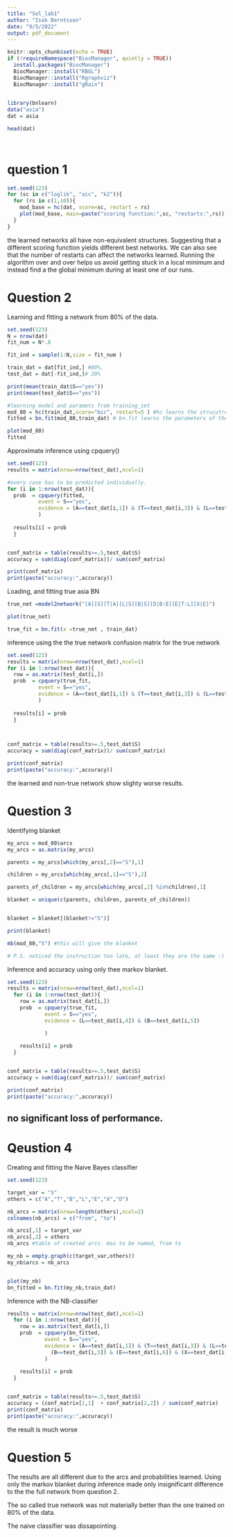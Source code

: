 ```yaml
---
title: "Sol_lab1"
author: "Isak Berntsson"
date: "9/5/2022"
output: pdf_document
---
```


```r
knitr::opts_chunk$set(echo = TRUE)
if (!requireNamespace("BiocManager", quietly = TRUE))
  install.packages("BiocManager")
  BiocManager::install("RBGL")
  BiocManager::install("Rgraphviz")
  BiocManager::install("gRain")
  

```


```r
library(bnlearn)
data("asia")
dat = asia

head(dat)
     
     
```
# question 1

```r
set.seed(123)
for (sc in c("loglik", "aic", "k2")){
  for (rs in c(1,10)){
    mod_base = hc(dat, score=sc, restart = rs)
    plot(mod_base, main=paste("scoring function:",sc, "restarts:",rs))
  }
}

```

the learned networks all have non-equivalent structures. Suggesting that a different scoring function yields different best networks. 
We can also see that the number of restarts can affect the networks learned. Running the algorithm over and over helps us avoid getting stuck in a local minimum and instead find a the global minimum during at least one of our runs.


# Question 2
Learning and fitting a network from 80% of the data.
```r
set.seed(123)
N = nrow(dat)
fit_num = N*.8

fit_ind = sample(1:N,size = fit_num )

train_dat = dat[fit_ind,] #80%, 
test_dat = dat[-fit_ind,]# 20%

print(mean(train_dat$S=="yes"))
print(mean(test_dat$S=="yes"))

#learning model and paramets from training_set
mod_80 = hc(train_dat,score="bic", restart=5 ) #hc learns the strucutre of the network
fitted = bn.fit(mod_80,train_dat) # bn.fit learns the parameters of the network i.e p(y|X1,X2... )

plot(mod_80)
fitted


```


Approximate inference using cpquery()

```r
set.seed(123)
results = matrix(nrow=nrow(test_dat),ncol=1)

#overy case has to be predicted individually. 
for (i in 1:nrow(test_dat)){
  prob  = cpquery(fitted,
          event = S=="yes", 
          evidence = (A==test_dat[i,1]) & (T==test_dat[i,3]) & (L==test_dat[i,4]) & (B==test_dat[i,5]) & (E==test_dat[i,6]) & (X==test_dat[i,7]) & (D==test_dat[i,8])
          )
          
  results[i] = prob
  }


conf_matrix = table(results>=.5,test_dat$S)
accuracy = sum(diag(conf_matrix))/ sum(conf_matrix)

print(conf_matrix)
print(paste("accuracy:",accuracy))

```
Loading, and fitting true asia BN

```r
true_net =model2network("[A][S][T|A][L|S][B|S][D|B:E][E|T:L][X|E]")

plot(true_net)

true_fit = bn.fit(x =true_net , train_dat)
```
inference using the the true network
confusion matrix for the true network

```r
set.seed(123)
results = matrix(nrow=nrow(test_dat),ncol=1)
for (i in 1:nrow(test_dat)){
  row = as.matrix(test_dat[i,])
  prob  = cpquery(true_fit,
          event = S=="yes", 
          evidence = (A==test_dat[i,1]) & (T==test_dat[i,3]) & (L==test_dat[i,4]) & (B==test_dat[i,5]) & (E==test_dat[i,6]) & (X==test_dat[i,7]) & (D==test_dat[i,8])
          )
          
  results[i] = prob
  }



conf_matrix = table(results>=.5,test_dat$S)
accuracy = sum(diag(conf_matrix))/ sum(conf_matrix)

print(conf_matrix)
print(paste("accuracy:",accuracy))


```
the learned and non-true network show slighty worse results.



# Question 3
Identifying blanket
```r
my_arcs = mod_80$arcs
my_arcs = as.matrix(my_arcs)

parents = my_arcs[which(my_arcs[,2]=="S"),1]

children = my_arcs[which(my_arcs[,1]=="S"),2]

parents_of_children = my_arcs[which(my_arcs[,2] %in%children),1]

blanket = unique(c(parents, children, parents_of_children))


blanket = blanket[(blanket!="S")]

print(blanket)

mb(mod_80,"S") #this will give the blanket

# P.S. noticed the instruction too late, at least they are the same :)

```



Inference and accuracy using only thee markov blanket.


```r
set.seed(123)
results = matrix(nrow=nrow(test_dat),ncol=1)
  for (i in 1:nrow(test_dat)){
    row = as.matrix(test_dat[i,])
    prob  = cpquery(true_fit,
            event = S=="yes", 
            evidence = (L==test_dat[i,4]) & (B==test_dat[i,5])

            )
            
    results[i] = prob
  }


conf_matrix = table(results>=.5,test_dat$S)
accuracy = sum(diag(conf_matrix))/ sum(conf_matrix)

print(conf_matrix)
print(paste("accuracy:",accuracy))
```
## no significant loss of performance. 




# Qeustion 4

Creating and fitting the Naive Bayes classifier

```r
set.seed(123)

target_var = "S"
others = c("A","T","B","L","E","X","D")

nb_arcs = matrix(nrow=length(others),ncol=2)
colnames(nb_arcs) = c("from", "to")

nb_arcs[,1] = target_var
nb_arcs[,2] = others
nb_arcs #table of created arcs. Has to be named, from to

my_nb = empty.graph(c(target_var,others))
my_nb$arcs = nb_arcs


plot(my_nb)
bn_fitted = bn.fit(my_nb,train_dat)
```

Inference with the NB-classifier

```r
results = matrix(nrow=nrow(test_dat),ncol=1)
  for (i in 1:nrow(test_dat)){
    row = as.matrix(test_dat[i,])
    prob  = cpquery(bn_fitted,
            event = S=="yes", 
            evidence = (A==test_dat[i,1]) & (T==test_dat[i,3]) & (L==test_dat[i,4]) & 
              (B==test_dat[i,5]) & (E==test_dat[i,6]) & (X==test_dat[i,7]) & (D==test_dat[i,8])
            )
            
    results[i] = prob
  }


conf_matrix = table(results>=.5,test_dat$S)
accuracy = (conf_matrix[1,1]  + conf_matrix[2,2]) / sum(conf_matrix)
print(conf_matrix)
print(paste("accuracy:",accuracy))

```
the result is much worse


# Question 5






The results are all different due to the arcs and probabilities learned. Using only the markov blanket during inference made only insignificant difference to the the full network from question 2.

The so called true network was not materially better than the one trained on 80% of the data.

The naive classifier was dissapointing. 



